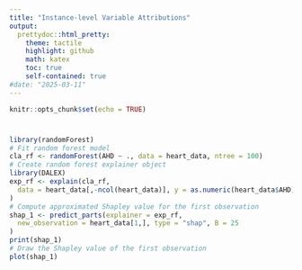 ```yaml
---
title: "Instance-level Variable Attributions"
output:
  prettydoc::html_pretty:
    theme: tactile 
    highlight: github
    math: katex
    toc: true
    self-contained: true
#date: "2025-03-11"
---
```


```r
knitr::opts_chunk$set(echo = TRUE)
```

#

```r
library(randomForest)
# Fit random forest model
cla_rf <- randomForest(AHD ~ ., data = heart_data, ntree = 100)
# Create random forest explainer object
library(DALEX)
exp_rf <- explain(cla_rf, 
  data = heart_data[,-ncol(heart_data)], y = as.numeric(heart_data$AHD) – 1
)
# Compute approximated Shapley value for the first observation
shap_1 <- predict_parts(explainer = exp_rf, 
  new_observation = heart_data[1,], type = "shap", B = 25
)
print(shap_1)
# Draw the Shapley value of the first observation
plot(shap_1) 

```